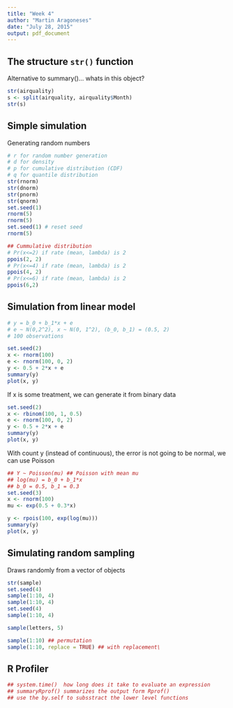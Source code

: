 ```yaml
---
title: "Week 4"
author: "Martin Aragoneses"
date: "July 28, 2015"
output: pdf_document
---
```


## The structure `str()` function 

Alternative to summary()... whats in this object?

```r
str(airquality)
s <- split(airquality, airquality$Month)
str(s)
```

## Simple simulation

Generating random numbers
```r
# r for random number generation
# d for density
# p for cumulative distribution (CDF)
# q for quantile distribution
str(rnorm)
str(dnorm)
str(pnorm)
str(qnorm)
set.seed(1)
rnorm(5)
rnorm(5)
set.seed(1) # reset seed
rnorm(5)

## Cummulative distribution
# Pr(x<=2) if rate (mean, lambda) is 2
ppois(2, 2)
# Pr(x<=4) if rate (mean, lambda) is 2
ppois(4, 2)
# Pr(x<=6) if rate (mean, lambda) is 2
ppois(6,2)

```

## Simulation from linear model

```r
# y = b_0 + b_1*x + e
# e ~ N(0,2^2), x ~ N(0, 1^2), (b_0, b_1) = (0.5, 2)
# 100 observations

set.seed(2)
x <- rnorm(100)
e <- rnorm(100, 0, 2)
y <- 0.5 + 2*x + e
summary(y)
plot(x, y)

```

If x is some treatment, we can generate it from binary data

```r
set.seed(2)
x <- rbinom(100, 1, 0.5)
e <- rnorm(100, 0, 2)
y <- 0.5 + 2*x + e
summary(y)
plot(x, y)
```

With count y (instead of continuous), the error is not going to be normal, we can use Poisson
```r
## Y ~ Poisson(mu) ## Poisson with mean mu
## log(mu) = b_0 + b_1*x
## b_0 = 0.5, b_1 = 0.3
set.seed(3)
x <- rnorm(100)
mu <- exp(0.5 + 0.3*x)

y <- rpois(100, exp(log(mu)))
summary(y) 
plot(x, y)
```

## Simulating random sampling

Draws randomly from a vector of objects

```r
str(sample)
set.seed(4)
sample(1:10, 4)
sample(1:10, 4)
set.seed(4)
sample(1:10, 4)

sample(letters, 5)

sample(1:10) ## permutation
sample(1:10, replace = TRUE) ## with replacement\
```

## R Profiler
```r
## system.time()  how long does it take to evaluate an expression
## summaryRprof() summarizes the output form Rprof()
## use the by.self to subsstract the lower level functions

```
